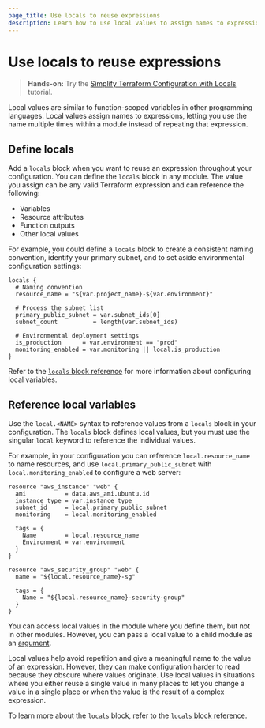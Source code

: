 ```yaml
---
page_title: Use locals to reuse expressions
description: Learn how to use local values to assign names to expressions, letting you name and reuse expressions in your configuration.
---
```


# Use locals to reuse expressions

> **Hands-on:** Try the [Simplify Terraform Configuration with Locals](/terraform/tutorials/configuration-language/locals?utm_source=WEBSITE&utm_medium=WEB_IO&utm_offer=ARTICLE_PAGE&utm_content=DOCS) tutorial.

Local values are similar to function-scoped variables in other programming languages. Local values assign names to expressions, letting you use the name multiple times within a module instead of repeating that expression.

## Define locals

Add a `locals` block when you want to reuse an expression throughout your configuration. You can define the `locals` block in any module. The value you assign can be any valid Terraform expression and can reference the following:

- Variables
- Resource attributes
- Function outputs
- Other local values

For example, you could define a `locals` block to create a consistent naming convention, identify your primary subnet, and to set aside environmental configuration settings:

<CodeBlockConfig hideClipboard>

```hcl
locals {
  # Naming convention
  resource_name = "${var.project_name}-${var.environment}"

  # Process the subnet list
  primary_public_subnet = var.subnet_ids[0]
  subnet_count          = length(var.subnet_ids)

  # Environmental deployment settings
  is_production      = var.environment == "prod"
  monitoring_enabled = var.monitoring || local.is_production
}
```

</CodeBlockConfig>

Refer to the [`locals` block reference](/terraform/language/block/locals) for more information about configuring local variables.

## Reference local variables

Use the `local.<NAME>` syntax to reference values from a `locals` block in your configuration. The `locals` block defines local values, but you must use the singular `local` keyword to reference the individual values.

For example, in your configuration you can reference `local.resource_name` to name resources, and use `local.primary_public_subnet` with `local.monitoring_enabled` to configure a web server:

<CodeBlockConfig highlight="4,5,8,14,17" hideClipboard>

```hcl
resource "aws_instance" "web" {
  ami           = data.aws_ami.ubuntu.id
  instance_type = var.instance_type
  subnet_id     = local.primary_public_subnet
  monitoring    = local.monitoring_enabled

  tags = {
    Name        = local.resource_name
    Environment = var.environment
  }
}

resource "aws_security_group" "web" {
  name = "${local.resource_name}-sg"

  tags = {
    Name = "${local.resource_name}-security-group"
  }
}
```

</CodeBlockConfig>

You can access local values in the module where you define them, but not in other modules. However, you can pass a local value to a child module as an [argument](/terraform/language/modules/syntax#calling-a-child-module).

Local values help avoid repetition and give a meaningful name to the value of an expression. However, they can make configuration harder to read because they obscure where values originate. Use local values in situations where you either reuse a single value in many places to let you change a value in a single place or when the value is the result of a complex expression.

To learn more about the `locals` block, refer to the [`locals` block reference](/terraform/language/block/locals).
